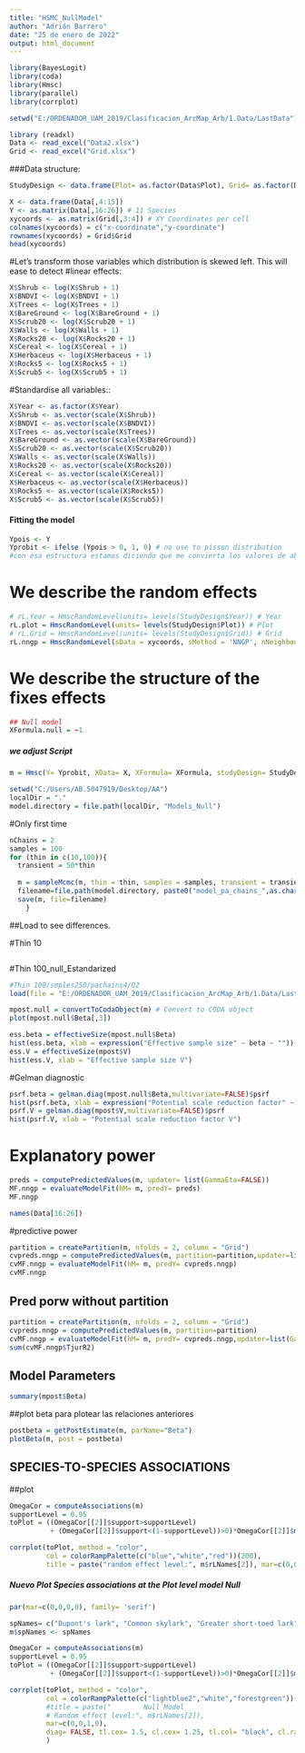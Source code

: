 ---
title: "HSMC_NullModel"
author: "Adrián Barrero"
date: "25 de enero de 2022"
output: html_document
---
```{r}
library(BayesLogit)
library(coda)
library(Hmsc)
library(parallel)
library(corrplot)
```

```{r}
setwd("E:/ORDENADOR_UAM_2019/Clasificacion_ArcMap_Arb/1.Data/LastData")

library (readxl)
Data <- read_excel("Data2.xlsx")
Grid <- read_excel("Grid.xlsx")
```
###Data structure:
```{r}
StudyDesign <- data.frame(Plot= as.factor(Data$Plot), Grid= as.factor(Data$Grid), Year= as.factor(Data$Year))

X <- data.frame(Data[,4:15])
Y <- as.matrix(Data[,16:26]) # 11 Species
xycoords <- as.matrix(Grid[,3:4]) # XY Coordinates per cell
colnames(xycoords) = c("x-coordinate","y-coordinate")
rownames(xycoords) = Grid$Grid
head(xycoords)
```
#Let's transform those variables which distribution is skewed left. This will ease to detect 
#linear effects:
```{r}
X$Shrub <- log(X$Shrub + 1)
X$BNDVI <- log(X$BNDVI + 1)
X$Trees <- log(X$Trees + 1)
X$BareGround <- log(X$BareGround + 1)
X$Scrub20 <- log(X$Scrub20 + 1)
X$Walls <- log(X$Walls + 1)
X$Rocks20 <- log(X$Rocks20 + 1)
X$Cereal <- log(X$Cereal + 1)
X$Herbaceus <- log(X$Herbaceus + 1)
X$Rocks5 <- log(X$Rocks5 + 1)
X$Scrub5 <- log(X$Scrub5 + 1)
```
#Standardise all variables::
```{r}
X$Year <- as.factor(X$Year)
X$Shrub <- as.vector(scale(X$Shrub))
X$BNDVI <- as.vector(scale(X$BNDVI))
X$Trees <- as.vector(scale(X$Trees))
X$BareGround <- as.vector(scale(X$BareGround))
X$Scrub20 <- as.vector(scale(X$Scrub20))
X$Walls <- as.vector(scale(X$Walls))
X$Rocks20 <- as.vector(scale(X$Rocks20))
X$Cereal <- as.vector(scale(X$Cereal))
X$Herbaceus <- as.vector(scale(X$Herbaceus))
X$Rocks5 <- as.vector(scale(X$Rocks5))
X$Scrub5 <- as.vector(scale(X$Scrub5))
```
#### Fitting the model
```{r}
Ypois <- Y
Yprobit <- ifelse (Ypois > 0, 1, 0) # no use to pisson distribution
#con esa estructura estamos diciendo que me convierta los valores de abundancia en 1 y 0.
```

# We describe the random effects
```{r}
# rL.Year = HmscRandomLevel(units= levels(StudyDesign$Year)) # Year
rL.plot = HmscRandomLevel(units= levels(StudyDesign$Plot)) # Plot
# rL.Grid = HmscRandomLevel(units= levels(StudyDesign$Grid)) # Grid
rL.nngp = HmscRandomLevel(sData = xycoords, sMethod = 'NNGP', nNeighbours = 10) # XY coordinates (grid)
```
# We describe the structure of the fixes effects

```{r}
## Null model
XFormula.null = ~1
```
##### we adjust Script
```{r}
m = Hmsc(Y= Yprobit, XData= X, XFormula= XFormula, studyDesign= StudyDesign, ranLevels= list("Grid"= rL.nngp, "Plot"= rL.plot), distr= "probit")

setwd("C:/Users/AB.5047919/Desktop/AA")
localDir = "."
model.directory = file.path(localDir, "Models_Null")
```

#Only first time
```{r}
nChains = 2
samples = 100
for (thin in c(10,100)){
  transient = 50*thin
  
  m = sampleMcmc(m, thin = thin, samples = samples, transient = transient, nChains = nChains, updater=list(GammaEta=FALSE))
  filename=file.path(model.directory, paste0("model_pa_chains_",as.character(nChains),"_samples_",as.character(samples),"_thin_",as.character(thin)))
  save(m, file=filename)
    }
```

##Load to see differences.

#Thin 10
```{r}

```
#Thin 100_null_Estandarized
```{r}
#Thin 100/smples250/pachains4/O2
load(file = "E:/ORDENADOR_UAM_2019/Clasificacion_ArcMap_Arb/1.Data/LastData/ModelsO2_21092021/NullModel_pa_chains_4_samples_250_thin_100")

mpost.null = convertToCodaObject(m) # Convert to CODA object
plot(mpost.null$Beta[,3])

```

```{r}
ess.beta = effectiveSize(mpost.null$Beta)
hist(ess.beta, xlab = expression("Effective sample size" ~ beta ~ ""))
ess.V = effectiveSize(mpost$V)
hist(ess.V, xlab = "Effective sample size V")
```
#Gelman diagnostic
```{r}
psrf.beta = gelman.diag(mpost.null$Beta,multivariate=FALSE)$psrf
hist(psrf.beta, xlab = expression("Potential scale reduction factor" ~ beta ~ ""))
psrf.V = gelman.diag(mpost$V,multivariate=FALSE)$psrf
hist(psrf.V, xlab = "Potential scale reduction factor V")
```
# Explanatory power
```{r}
preds = computePredictedValues(m, updater= list(GammaEta=FALSE))
MF.nngp = evaluateModelFit(hM= m, predY= preds)
MF.nngp
```
```{r}
names(Data[16:26])
```
#predictive power
```{r}
partition = createPartition(m, nfolds = 2, column = "Grid")
cvpreds.nngp = computePredictedValues(m, partition=partition,updater=list(GammaEta=FALSE))
cvMF.nngp = evaluateModelFit(hM= m, predY= cvpreds.nngp)
cvMF.nngp
```

## Pred porw without partition
```{r}
partition = createPartition(m, nfolds = 2, column = "Grid")
cvpreds.nngp = computePredictedValues(m, partition=partition)
cvMF.nngp = evaluateModelFit(hM= m, predY= cvpreds.nngp,updater=list(GammaEta=FALSE))
sum(cvMF.nngp$TjurR2)
```
## Model Parameters
```{r}
summary(mpost$Beta)
```
##plot beta para plotear las relaciones anteriores
```{r}
postbeta = getPostEstimate(m, parName="Beta")
plotBeta(m, post = postbeta)
```
## SPECIES-TO-SPECIES ASSOCIATIONS
##plot
```{r}
OmegaCor = computeAssociations(m)
supportLevel = 0.95
toPlot = ((OmegaCor[[2]]$support>supportLevel)
          + (OmegaCor[[2]]$support<(1-supportLevel))>0)*OmegaCor[[2]]$mean

corrplot(toPlot, method = "color",
         col = colorRampPalette(c("blue","white","red"))(200),
         title = paste("random effect level:", m$rLNames[2]), mar=c(0,0,1,0))
```
##### Nuevo Plot Species associations at the Plot level model Null
```{r, fig.width= 10}
par(mar=c(0,0,0,0), family= 'serif')

spNames= c("Dupont's lark", "Common skylark", "Greater short-toed lark", "Tawny pipit", "Black-eared wheatear", "Northern wheatear", "Thekla lark", "Calandra lark", "Woodlark", "Rock sparrow", "Common stonechat")
m$spNames <- spNames

OmegaCor = computeAssociations(m)
supportLevel = 0.95
toPlot = ((OmegaCor[[2]]$support>supportLevel)
          + (OmegaCor[[2]]$support<(1-supportLevel))>0)*OmegaCor[[2]]$mean

corrplot(toPlot, method = "color",
         col = colorRampPalette(c("lightblue2","white","forestgreen"))(200),
         #title = paste("        Null Model
         # Random effect level:", m$rLNames[2]), 
         mar=c(0,0,1,0),
         diag= FALSE, tl.cex= 1.5, cl.cex= 1.25, tl.col= "black", cl.ratio= 0.35, cl.length= 5
         )

```
